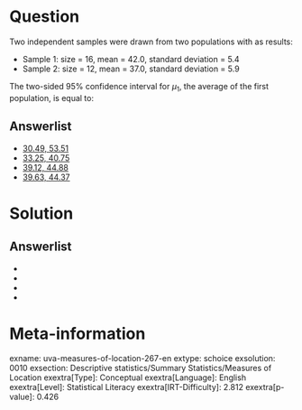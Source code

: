 Question
========

Two independent samples were drawn from two populations with as results:

* Sample 1: size = 16, mean = 42.0, standard deviation = 5.4
* Sample 2: size = 12, mean = 37.0, standard deviation = 5.9

The two-sided 95% confidence interval for $\mu_1$, the average of the first population, is equal to:

Answerlist
----------

* [30.49, 53.51]
* [33.25, 40.75]
* [39.12, 44.88]
* [39.63, 44.37] 

Solution
========

Answerlist
----------

* [30.49, 53.51]: Incorrect
* [33.25, 40.75]: Incorrect
* [39.12, 44.88]: Correct
* [39.63, 44.37]: Incorrect

Meta-information
================
exname: uva-measures-of-location-267-en
extype: schoice
exsolution: 0010
exsection: Descriptive statistics/Summary Statistics/Measures of Location
exextra[Type]: Conceptual
exextra[Language]: English
exextra[Level]: Statistical Literacy
exextra[IRT-Difficulty]: 2.812
exextra[p-value]: 0.426

